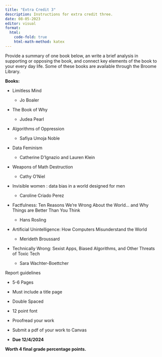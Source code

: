 ```yaml
---
title: "Extra Credit 3"
description: Instructions for extra credit three.
date: 08-05-2023
editor: visual
format:
  html: 
    code-fold: true
    html-math-method: katex
---
```


Provide a summary of one book below, an write a brief analysis in supporting or opposing the book, and connect key elements of the book to your every day life. Some of these books are available through the Broome Library.

**Books:**

-   Limitless Mind

    -   Jo Boaler

-   The Book of Why

    -   Judea Pearl

-   Algorithms of Oppression

    -   Safiya Umoja Noble

-   Data Feminism

    -   Catherine D'Ignazio and Lauren Klein

-   Weapons of Math Destruction

    -   Cathy O'Niel

-   Invisible women : data bias in a world designed for men

    -   Caroline Criado Perez

-   Factfulness: Ten Reasons We're Wrong About the World... and Why Things are Better Than You Think

    -   Hans Rosling

-   Artificial Unintelligence: How Computers Misunderstand the World

    -   Merideth Broussard

-   Technically Wrong: Sexist Apps, Biased Algorithms, and Other Threats of Toxic Tech

    -   Sara Wachter-Boettcher

Report guidelines

-   5-6 Pages

-   Must include a title page

-   Double Spaced

-   12 point font

-   Proofread your work

-   Submit a pdf of your work to Canvas

-   **Due 12/4/2024**

**Worth 4 final grade percentage points.**
